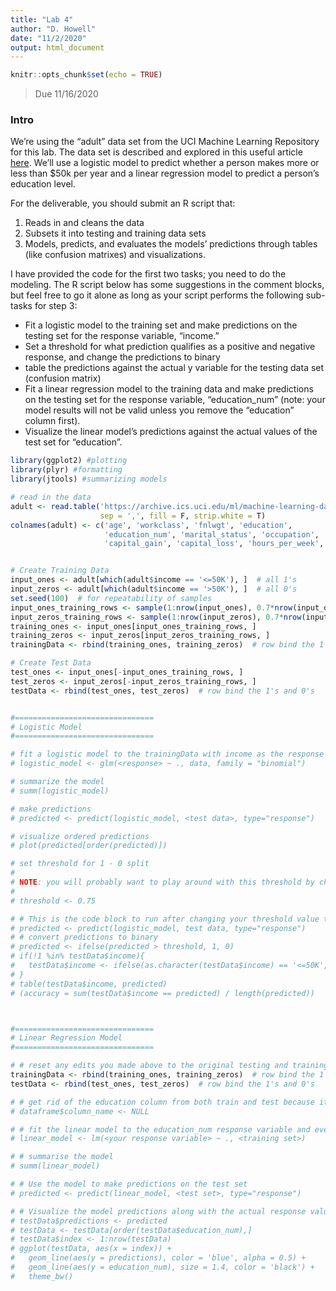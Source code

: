 ```yaml
---
title: "Lab 4"
author: "D. Howell"
date: "11/2/2020"
output: html_document
---
```


```r
knitr::opts_chunk$set(echo = TRUE)
```

>Due 11/16/2020

### Intro

We're using the "adult" data set from the UCI Machine Learning Repository for this lab. The data set is described and explored in this useful article [here](https://rpubs.com/H_Zhu/235617). We'll use a logistic model to predict whether a person makes more or less than $50k per year and a linear regression model to predict a person's education level. 

For the deliverable, you should submit an R script that:

  1. Reads in and cleans the data
  2. Subsets it into testing and training data sets
  3. Models, predicts, and evaluates the models' predictions through tables (like confusion matrixes) and visualizations. 

I have provided the code for the first two tasks; you need to do the modeling. The R script below has some suggestions in the comment blocks, but feel free to go it alone as long as your script performs the following sub-tasks for step 3:

  * Fit a logistic model to the training set and make predictions on the testing set for the response variable, "income." 
  * Set a threshold for what prediction qualifies as a positive and negative response, and change the predictions to binary
  * table the predictions against the actual y variable for the testing data set (confusion matrix)
  * Fit a linear regression model to the training data and make predictions on the testing set for the response variable, "education_num" (note: your model results will not be valid unless you remove the "education" column first). 
  * Visualize the linear model's predictions against the actual values of the test set for "education". 



```r
library(ggplot2) #plotting
library(plyr) #formatting
library(jtools) #summarizing models

# read in the data
adult <- read.table('https://archive.ics.uci.edu/ml/machine-learning-databases/adult/adult.data', 
                    sep = ',', fill = F, strip.white = T)
colnames(adult) <- c('age', 'workclass', 'fnlwgt', 'education', 
                     'education_num', 'marital_status', 'occupation', 'relationship', 'race', 'sex', 
                     'capital_gain', 'capital_loss', 'hours_per_week', 'native_country', 'income')


# Create Training Data
input_ones <- adult[which(adult$income == '<=50K'), ]  # all 1's
input_zeros <- adult[which(adult$income == '>50K'), ]  # all 0's
set.seed(100)  # for repeatability of samples
input_ones_training_rows <- sample(1:nrow(input_ones), 0.7*nrow(input_ones))  # 1's for training
input_zeros_training_rows <- sample(1:nrow(input_zeros), 0.7*nrow(input_zeros))  # 0's for training. Pick as many 0's as 1's
training_ones <- input_ones[input_ones_training_rows, ]  
training_zeros <- input_zeros[input_zeros_training_rows, ]
trainingData <- rbind(training_ones, training_zeros)  # row bind the 1's and 0's 

# Create Test Data
test_ones <- input_ones[-input_ones_training_rows, ]
test_zeros <- input_zeros[-input_zeros_training_rows, ]
testData <- rbind(test_ones, test_zeros)  # row bind the 1's and 0's 


#===============================
# Logistic Model
#===============================

# fit a logistic model to the trainingData with income as the response and everything else as predictors
# logistic_model <- glm(<response> ~ ., data, family = "binomial")

# summarize the model 
# summ(logistic_model)

# make predictions
# predicted <- predict(logistic_model, <test data>, type="response")

# visualize ordered predictions
# plot(predicted[order(predicted)])

# set threshold for 1 - 0 split
# 
# NOTE: you will probably want to play around with this threshold by changing it around and then rerunning the code block beneath it to see which threshold yields the highest accuracy. I know that 0.75 is a bad threshold, so you'll need to change it to make the model better. 
# 
# threshold <- 0.75

# # This is the code block to run after changing your threshold value to see how the accuracy changes. 
# predicted <- predict(logistic_model, test data, type="response")
# # convert predictions to binary
# predicted <- ifelse(predicted > threshold, 1, 0)
# if(!1 %in% testData$income){
#   testData$income <- ifelse(as.character(testData$income) == '<=50K', 0, 1)
# }
# table(testData$income, predicted)
# (accuracy = sum(testData$income == predicted) / length(predicted))



#===============================
# Linear Regression Model
#===============================

# # reset any edits you made above to the original testing and training sets. 
trainingData <- rbind(training_ones, training_zeros)  # row bind the 1's and 0's 
testData <- rbind(test_ones, test_zeros)  # row bind the 1's and 0's 

# # get rid of the education column from both train and test because it is the same as the response variable and would artificially increase the model's accuracy. 
# dataframe$column_name <- NULL

# # fit the linear model to the education_num response variable and everything else as predictors. 
# linear_model <- lm(<your response variable> ~ ., <training set>)

# # summarise the model
# summ(linear_model)

# # Use the model to make predictions on the test set
# predicted <- predict(linear_model, <test set>, type="response")

# # Visualize the model predictions along with the actual response values for the test data set. 
# testData$predictions <- predicted
# testData <- testData[order(testData$education_num),]
# testData$index <- 1:nrow(testData)
# ggplot(testData, aes(x = index)) + 
#   geom_line(aes(y = predictions), color = 'blue', alpha = 0.5) + 
#   geom_line(aes(y = education_num), size = 1.4, color = 'black') + 
#   theme_bw()
```
